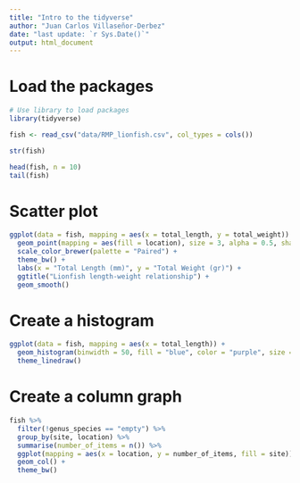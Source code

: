 ```yaml
---
title: "Intro to the tidyverse"
author: "Juan Carlos Villaseñor-Derbez"
date: "last update: `r Sys.Date()`"
output: html_document
---
```


# Load the packages

```r
# Use library to load packages
library(tidyverse)
```

```r
fish <- read_csv("data/RMP_lionfish.csv", col_types = cols())
```

```r
str(fish)
```

```r
head(fish, n = 10)
tail(fish)
```

# Scatter plot

```r
ggplot(data = fish, mapping = aes(x = total_length, y = total_weight)) +
  geom_point(mapping = aes(fill = location), size = 3, alpha = 0.5, shape = 21) +
  scale_color_brewer(palette = "Paired") +
  theme_bw() +
  labs(x = "Total Length (mm)", y = "Total Weight (gr)") +
  ggtitle("Lionfish length-weight relationship") +
  geom_smooth()
```
# Create a histogram

```r
ggplot(data = fish, mapping = aes(x = total_length)) +
  geom_histogram(binwidth = 50, fill = "blue", color = "purple", size = 3) +
  theme_linedraw()
```
# Create a column graph

```r
fish %>%
  filter(!genus_species == "empty") %>% 
  group_by(site, location) %>%
  summarise(number_of_items = n()) %>% 
  ggplot(mapping = aes(x = location, y = number_of_items, fill = site)) +
  geom_col() +
  theme_bw()
```
















